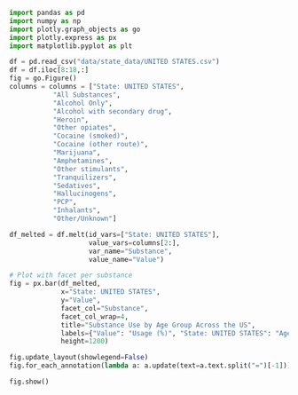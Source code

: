 ```python
import pandas as pd
import numpy as np 
import plotly.graph_objects as go
import plotly.express as px
import matplotlib.pyplot as plt

df = pd.read_csv("data/state_data/UNITED STATES.csv")
df = df.iloc[8:18,:]
fig = go.Figure()
columns = columns = ["State: UNITED STATES", 
           "All Substances", 
           "Alcohol Only", 
           "Alcohol with secondary drug", 
           "Heroin", 
           "Other opiates", 
           "Cocaine (smoked)", 
           "Cocaine (other route)", 
           "Marijuana", 
           "Amphetamines", 
           "Other stimulants", 
           "Tranquilizers", 
           "Sedatives", 
           "Hallucinogens", 
           "PCP", 
           "Inhalants", 
           "Other/Unknown"]

df_melted = df.melt(id_vars=["State: UNITED STATES"], 
                    value_vars=columns[2:], 
                    var_name="Substance", 
                    value_name="Value")

# Plot with facet per substance
fig = px.bar(df_melted, 
             x="State: UNITED STATES", 
             y="Value", 
             facet_col="Substance", 
             facet_col_wrap=4, 
             title="Substance Use by Age Group Across the US",
             labels={"Value": "Usage (%)", "State: UNITED STATES": "Age Groups"},
             height=1200)

fig.update_layout(showlegend=False)
fig.for_each_annotation(lambda a: a.update(text=a.text.split("=")[-1]))  # Clean facet labels

fig.show()

```

